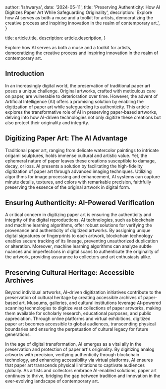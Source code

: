 
  author: 'Ishwarya',
  date: '2024-05-11',
  title: 'Preserving Authenticity: How AI Digitizes Paper Art While Safeguarding Originality',
  description:
    'Explore how AI serves as both a muse and a toolkit for artists, democratizing the creative process and inspiring innovation in the realm of contemporary art.',
}

  title: article.title,
  description: article.description,
}


Explore how AI serves as both a muse and a toolkit for artists, democratizing the creative process and inspiring innovation in the realm of contemporary art.



## Introduction

In an increasingly digital world, the preservation of traditional paper art poses
a unique challenge. Original artworks, crafted with meticulous care on paper, are 
vulnerable to deterioration over time. However, the advent of Artificial Intelligence (AI)
offers a promising solution by enabling the digitization of paper art while safeguarding 
its authenticity. This article explores the transformative role of AI in preserving paper-based
artworks, delving into how AI-driven technologies not only digitize these creations but 
also protect their originality and integrity.


## Digitizing Paper Art: The AI Advantage

Traditional paper art, ranging from delicate watercolor paintings to intricate origami sculptures, 
holds immense cultural and artistic value. Yet, the ephemeral nature of paper leaves these creations 
susceptible to damage, decay, or loss. AI presents a solution by facilitating the high-fidelity 
digitization of paper art through advanced imaging techniques. Utilizing algorithms for image 
processing and enhancement, AI systems can capture minute details, textures, and colors with 
remarkable precision, faithfully preserving the essence of the original artwork in digital form.

## Ensuring Authenticity: AI-Powered Verification
A critical concern in digitizing paper art is ensuring the authenticity and integrity of the
digital reproductions. AI technologies, such as blockchain and machine learning algorithms, 
offer robust solutions for verifying the provenance and authenticity of digitized artworks. 
By assigning unique digital signatures or fingerprints to each artwork, blockchain technology 
enables secure tracking of its lineage, preventing unauthorized duplication or alteration. 
Moreover, machine learning algorithms can analyze subtle nuances and imperfections in digital 
scans to authenticate the originality of the artwork, providing assurance to collectors and 
art enthusiasts alike.

## Preserving Cultural Heritage: Accessible Archives
Beyond individual artworks, AI-driven digitization initiatives contribute to the 
preservation of cultural heritage by creating accessible archives of paper-based art. 
Museums, galleries, and cultural institutions leverage AI-powered scanning technologies to 
digitize vast collections of paper artworks, making them available for scholarly research, 
educational purposes, and public appreciation. Through online platforms and virtual exhibitions, 
digitized paper art becomes accessible to global audiences, transcending physical boundaries and 
ensuring the perpetuation of cultural legacy for future generations.


In the age of digital transformation, AI emerges as a vital ally in the preservation and protection
of paper art's originality. By digitizing analog artworks with precision, verifying authenticity 
through blockchain technology, and enhancing accessibility via virtual platforms, AI ensures that 
paper art transcends physical limitations to captivate audiences globally. As artists and collectors 
embrace AI-enabled solutions, paper art continues to thrive, bridging the gap between tradition and innovation in the ever-evolving landscape of contemporary art.